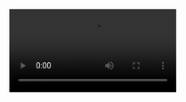 <Video src="speaker.webm" start={1} end={25} />
<Browser url="/hello" loadUrl="/01" zoom={0.8} />
<Editor
  code="hello.md"
  lang="md"
  tab="demo/hello.md"
  tabs={["demo/hello.md", "demo/agenda.md"]}
/>

```srt
0 –> 4
Here we have a Markdown file
4 –> 10
Markdown has this clean syntax that
makes you want to use it for everything
10 –> 15.6
And that's also why we have MDX,
now we can put more things on Markdown
15.6 –> 19.7
In this talk,
we are going to see how flexible MDX is
19.7 –> 25
And how to use it for any kind of content
and any kind of layout
```

---

<Video src="speaker.webm" start={25} end={39} />
<Browser url="/agenda" loadUrl="/02" zoom={0.8} />
<Editor
  code="agenda.md"
  lang="md"
  tab="demo/agenda.md"
  tabs={["demo/hello.md", "demo/agenda.md"]}
/>

```srt

```

//intro ends


---

<Video src="speaker.webm" start={39} end={53} />
<Browser url="/hello" loadUrl="/03" zoom={0.8} />
<Editor
  code="03.js"
  lang="html"
  tab="demo/simple.html"
  tabs={["demo/simple.html", "demo/embed-sdk.js"]}
/>

```srt
```

---

<Video src="speaker.webm" start={53} end={71} />
<Browser url="/hello" loadUrl="/04" zoom={0.8} />
<Editor
  code="04.js"
  lang="html"
  tab="demo/simple.html"
  tabs={["demo/simple.html", "demo/embed-sdk.js"]}
/>

```srt

```

---

<Video src="speaker.webm" start={71} end={95.5} />
<Browser url="/hello" loadUrl="/05" zoom={0.8} />
<Editor
  code="05.js"
  lang="html"
  tab="demo/simple.html"
  tabs={["demo/simple.html", "demo/embed-sdk.js"]}
/>

```srt
```

---

<Video src="speaker.webm" start={71} end={95.5} />
<Browser url="https://master.dev.looker.com" loadUrl="https://master.dev.looker.com" zoom={0.8} />
<Editor
  code="05.js"
  lang="html"
  tab="demo/simple.html"
  tabs={["demo/simple.html", "demo/embed-sdk.js"]}
/>

```srt
```

---

<Video src="speaker.webm" start={71} end={95.5} />
<Browser url="/hello" loadUrl="/05" zoom={0.8} />
<Editor
  code="05.js"
  lang="html"
  tab="demo/simple.html"
  tabs={["demo/simple.html", "demo/embed-sdk.js"]}
/>

```srt
```

---

<Video src="speaker.webm" start={169.7} end={214} />
<Browser url="/embed-sdk" loadUrl="/06" zoom={0.9} />
<Editor
  code="06.js"
  lang="jsx"
  tab="demo/embed-sdk.js"
  tabs={["demo/simple.html", "demo/embed-sdk.js"]}
/>

```srt
```

---

<Video src="speaker.webm" start={214} end={257.8} />
<Browser url="/steps" loadUrl="/07" zoom={0.9} />
<Editor
  code="07.js"
  focus="4:5,10:11"
  lang="jsx"
  tab="demo/embed-sdk.js"
  tabs={["demo/simple.html", "demo/embed-sdk.js"]}
/>

```srt
```

---

<Video src="speaker.webm" start={257.8} end={292.5} />
<Browser url="/steps" loadUrl="/08" zoom={0.9} />
<Editor
  code="08.js"
  lang="jsx"
  tab="demo/embed-sdk.js"
  tabs={["demo/simple.html", "demo/embed-sdk.js"]}
/>

```srt
```

---

<Video src="speaker.webm" start={292.5} end={309} />
<Browser url="/steps" loadUrl="/09" zoom={0.6} />
<Editor
  code="09.js"
  lang="jsx"
  tab="demo/embed-sdk.js"
  tabs={["demo/simple.html", "demo/embed-sdk.js"]}
/>

```srt
```

---

<Video src="speaker.webm" start={309} end={320} />
<Browser url="/steps" loadUrl="/10" zoom={0.6}></Browser>
<Editor
  code="10.js"
  focus="18:32"
  lang="jsx"
  tab="pages/steps.js"
  tabs={["demo/steps.mdx", "pages/steps.js"]}
/>

```srt
309 -> 311.5
Now, doing some array transformations
311.5 -> 315.7
We extract the list of steps
and the list of stickers
315.7 -> 320
and then pass them
to the same Layout component
```

---

<Video src="speaker.webm" start={323} end={335} />
<Browser url="/steps" loadUrl="/10" zoom={0.6}>
  <Action on={326} type="scroll" selector="#step-1" />
  <Action on={328.5} type="scroll" selector="#step-2" />
  <Action on={331} type="scroll" selector="#step-3" />
  <Action on={333.5} type="scroll" selector="#step-0" />
</Browser>
<Editor
  code="10.js"
  focus="18:32"
  lang="jsx"
  tab="pages/steps.js"
  tabs={["demo/steps.mdx", "pages/steps.js"]}
/>

```srt
323 -> 325
So now the code on the right
325 -> 335
should change as the user scrolls
to a different step
```

---

<Video src="speaker.webm" start={335} end={367} />
<Browser url="/steps" loadUrl="/11" zoom={0.6}>
  <Action on={345} type="scroll" selector="#step-1" />
  <Action on={347} type="scroll" selector="#step-2" />
  <Action on={349} type="scroll" selector="#step-3" />
  <Action on={351} type="scroll" selector="#step-0" />
</Browser>
<Editor
  code="11.js"
  focus="19,26:38"
  lang="jsx"
  tab="pages/steps.js"
  tabs={["demo/steps.mdx", "pages/steps.js"]}
/>

```srt
335 -> 342
Just for fun, I have a Terminal component
that animates code transitions
342 -> 347
so we can use it for the stickers
and let it handle the step changes
350.8 -> 355
For the next example, let's add some media
355 -> 358.4
Instead of changing the steps
using the scroll
358.4 -> 363.2
we can synchronize the steps with something
like a video or an audio,
363.2 -> 367
and change the steps as the media progress
```

---

<Video src="speaker.webm" start={367} end={377} />
<Browser url="/steps" loadUrl="/11" zoom={0.6} />
<Editor
  code="steps.3.mdx"
  focus="3,17,19,30"
  lang="md"
  tab="demo/steps.mdx"
  tabs={["demo/steps.mdx", "pages/steps.js"]}
/>

```srt
367 -> 370.5
To do that,
we'll change the MDX
370.5 -> 377
we need to specify the media file
and the time range for each step
```

---

<Video src="speaker.webm" start={377} end={406.9} />
<Browser url="/steps" loadUrl="/13" zoom={0.6} />
<Editor
  code="13.js"
  focus="18,28:40"
  lang="jsx"
  tab="pages/steps.js"
  tabs={["demo/steps.mdx", "pages/steps.js"]}
/>

```srt
377 -> 381.7
Once we have that, we can extract it
from the children on the Wrapper
381.7 -> 384.5
and pass it to another React component
384.5 -> 390.3
this time is the TalkLayout component,
that will solve all the synching for us
390.3 -> 398.4
Now you should see the steps changing
every time I snap my fingers
398.4 -> 403
Some of you may have noticed that this
looks similar to the layout of this talk
403 -> 404.7
the talk I'm giving right now
404.7 -> 406.9
and it is
```

---

<Video src="speaker.webm" start={406.9} end={420} />
<Browser url="/" zoom={0.4} />
<Editor
  code="cake.mdx"
  focus="508:527"
  lang="md"
  tab="demo/cake.mdx"
  tabs={["demo/cake.mdx", "pages/index.js"]}
/>

```srt
406.9 -> 409.5
This talk was built using this same technique
409.5 -> 413.7
It's all MDX
Always has been
413.7 -> 420
On the left you can see the mdx for
this specific step of the talk
```

---

<Video src="speaker.webm" start={420} end={439.6} />
<Browser url="/" zoom={0.4} />
<Editor
  code="cake.mdx"
  focus="531:551"
  lang="md"
  tab="demo/cake.mdx"
  tabs={["demo/cake.mdx", "pages/index.js"]}
/>

```srt
420 -> 426
And here is the next one
We have four different elements for each step
426 -> 432.5
We have the video filename and timestamps
the url we are showing on the iframe
432.5 -> 439.6
information for the code we are highlighting
and even the captions for the step
```

---

<Video src="speaker.webm" start={439.6} end={484.1} />
<Browser
  url="https://codehike.org"
  zoom={0.4}
  prependOrigin={false}
/>
<Editor
  code="package.json.copy"
  focus="2:16"
  lang="json"
  tab="package.json"
  tabs={["package.json"]}
/>

```srt
439.6 -> 444.8
And, that's all, that's my talk
So, what's the takeaway?
444.8 -> 448.5
Well, don't be afraid to use MDX
for something different
448.5 -> 456
You can use it to make your own dialect
for almost any kind of content or layout
456 -> 459.7
I leave you here the links
to the repo of the talk
459.7 -> 462.1
not the slides
but the talk itself
462.1 -> 467
you run yarn dev
and you can watch this talk again
467 -> 471.5
Also, there's my twitter,
and the components we used
471.5 -> 474.4
Most of them come
from a new project I'm working on
474.4 -> 479.2
Code Hike, it's a set of tools
to make code walkthroughs
479.2 -> 483
or explaining code in general
483 -> 484.1
Thank you! :)
```
